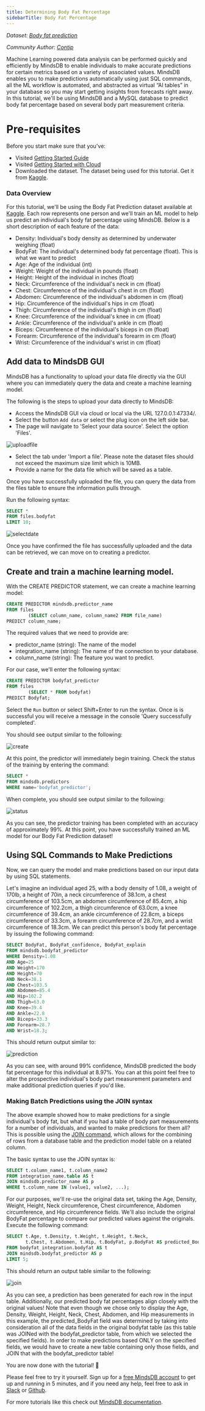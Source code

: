 ```yaml
---
title: Determining Body Fat Percentage
sidebarTitle: Body Fat Percentage
---
```


_Dataset:
[Body fat prediction](https://www.kaggle.com/fedesoriano/body-fat-prediction-dataset)_

_Community Author: [Contip](https://github.com/contip)_

Machine Learning powered data analysis can be performed quickly and efficiently
by MindsDB to enable individuals to make accurate predictions for certain
metrics based on a variety of associated values. MindsDB enables you to make
predictions automatically using just SQL commands, all the ML workflow is
automated, and abstracted as virtual “AI tables” in your database so you may
start getting insights from forecasts right away. In this tutorial, we'll be
using MindsDB and a MySQL database to predict body fat percentage based on
several body part measurement criteria.

# Pre-requisites

Before you start make sure that you've:

- Visited [Getting Started Guide](/info)
- Visited [Getting Started with Cloud](/setup/cloud)
- Downloaded the dataset. The dataset being used for this tutorial. Get it from
  [Kaggle](https://www.kaggle.com/fedesoriano/body-fat-prediction-dataset).

### Data Overview

For this tutorial, we'll be using the Body Fat Prediction dataset available at
[Kaggle](https://www.kaggle.com/fedesoriano/body-fat-prediction-dataset). Each
row represents one person and we'll train an ML model to help us predict an
individual's body fat percentage using MindsDB. Below is a short description of
each feature of the data:

- Density: Individual's body density as determined by underwater weighing
  (float)
- BodyFat: The individual's determined body fat percentage (float). This is what
  we want to predict
- Age: Age of the individual (int)
- Weight: Weight of the individual in pounds (float)
- Height: Height of the individual in inches (float)
- Neck: Circumference of the individual's neck in cm (float)
- Chest: Circumference of the individual's chest in cm (float)
- Abdomen: Circumference of the individual's abdomen in cm (float)
- Hip: Circumference of the individual's hips in cm (float)
- Thigh: Circumference of the individual's thigh in cm (float)
- Knee: Circumference of the individual's knee in cm (float)
- Ankle: Circumference of the individual's ankle in cm (float)
- Biceps: Circumference of the individual's biceps in cm (float)
- Forearm: Circumference of the individual's forearm in cm (float)
- Wrist: Circumference of the individual's wrist in cm (float)

## Add data to MindsDB GUI

MindsDB has a functionality to upload your data file directly via the GUI where
you can immediately query the data and create a machine learning model.

The following is the steps to upload your data directly to MindsDB:

- Access the MindsDB GUI via cloud or local via the URL 127.0.0.1:47334/.
- Select the button `Add data` or select the plug icon on the left side bar.
- The page will navigate to 'Select your data source'. Select the option
  'Files'.

![uploadfile](/assets/sql/tutorials/bodyfat/upload_file.png)

- Select the tab under 'Import a file'. Please note the dataset files should not
  exceed the maximum size limit which is 10MB.
- Provide a name for the data file which will be saved as a table.

Once you have successfully uploaded the file, you can query the data from the
files table to ensure the information pulls through.

Run the following syntax:

```sql
SELECT *
FROM files.bodyfat
LIMIT 10;
```

![selectdate](/assets/sql/tutorials/bodyfat/selectdata.png)

Once you have confirmed the file has successfully uploaded and the data can be
retrieved, we can move on to creating a predictor.

## Create and train a machine learning model.

With the CREATE PREDICTOR statement, we can create a machine learning model:

```sql
CREATE PREDICTOR mindsdb.predictor_name
FROM files
        (SELECT column_name, column_name2 FROM file_name)
PREDICT column_name;
```

The required values that we need to provide are: ​

- predictor_name (string): The name of the model
- integration_name (string): The name of the connection to your database.
- column_name (string): The feature you want to predict.

For our case, we'll enter the following syntax:

```sql
CREATE PREDICTOR bodyfat_predictor
FROM files
        (SELECT * FROM bodyfat)
PREDICT Bodyfat;
```

Select the `Run` button or select Shift+Enter to run the syntax. Once is is
successful you will receive a message in the console 'Query successfully
completed'.

You should see output similar to the following:

![create](/assets/sql/tutorials/bodyfat/create.png)

At this point, the predictor will immediately begin training. Check the status
of the training by entering the command:

```sql
SELECT *
FROM mindsdb.predictors
WHERE name='bodyfat_predictor';
```

When complete, you should see output similar to the following:

![status](/assets/sql/tutorials/bodyfat/status.png)

As you can see, the predictor training has been completed with an accuracy of
approximately 99%. At this point, you have successfully trained an ML model for
our Body Fat Prediction dataset!

## Using SQL Commands to Make Predictions

Now, we can query the model and make predictions based on our input data by
using SQL statements.

Let's imagine an individual aged 25, with a body density of 1.08, a weight of
170lb, a height of 70in, a neck circumference of 38.1cm, a chest circumference
of 103.5cm, an abdomen circumference of 85.4cm, a hip circumference of 102.2cm,
a thigh circumference of 63.0cm, a knee circumference of 39.4cm, an ankle
circumference of 22.8cm, a biceps circumference of 33.3cm, a forearm
circumference of 28.7cm, and a wrist circumference of 18.3cm. We can predict
this person's body fat percentage by issuing the following command:

```sql
SELECT BodyFat, BodyFat_confidence, BodyFat_explain
FROM mindsdb.bodyfat_predictor
WHERE Density=1.08
AND Age=25
AND Weight=170
AND Height=70
AND Neck=38.1
AND Chest=103.5
AND Abdomen=85.4
AND Hip=102.2
AND Thigh=63.0
AND Knee=39.4
AND Ankle=22.8
AND Biceps=33.3
AND Forearm=28.7
AND Wrist=18.3;
```

This should return output similar to:

![prediction](/assets/sql/tutorials/bodyfat/prediction.png)

As you can see, with around 99% confidence, MindsDB predicted the body fat
percentage for this individual at 8.97%. You can at this point feel free to
alter the prospective individual's body part measurement parameters and make
additional prediction queries if you'd like.

### Making Batch Predictions using the JOIN syntax

The above example showed how to make predictions for a single individual's
body fat, but what if you had a table of body part measurements for a number of
individuals, and wanted to make predictions for them all? This is possible using
the [JOIN command](/sql/api/join/), which allows for the
combining of rows from a database table and the prediction model table on a
related column.

The basic syntax to use the JOIN syntax is:

```sql
SELECT t.column_name1, t.column_name2
FROM integration_name.table AS t
JOIN mindsdb.predictor_name AS p
WHERE t.column_name IN (value1, value2, ...);
```

For our purposes, we'll re-use the original data set, taking the Age, Density,
Weight, Height, Neck circumference, Chest circumference, Abdomen circumference,
and Hip circumference fields. We'll also include the original BodyFat percentage
to compare our predicted values against the originals. Execute the following
command:

```sql
SELECT t.Age, t.Density, t.Weight, t.Height, t.Neck,
       t.Chest, t.Abdomen, t.Hip, t.BodyFat, p.BodyFat AS predicted_BodyFat
FROM bodyfat_integration.bodyfat AS t
JOIN mindsdb.bodyfat_predictor AS p
LIMIT 5;
```

This should return an output table similar to the following:

![join](/assets/sql/tutorials/bodyfat/join.png)

As you can see, a prediction has been generated for each row in the input table.
Additionally, our predicted body fat percentages align closely with the original
values! Note that even though we chose only to display the Age, Density, Weight,
Height, Neck, Chest, Abdomen, and Hip measurements in this example, the
predicted_BodyFat field was determined by taking into consideration all of the
data fields in the original bodyfat table (as this table was JOINed with the
bodyfat_predictor table, from which we selected the specified fields). In order
to make predictions based ONLY on the specified fields, we would have to create
a new table containing only those fields, and JOIN that with the
bodyfat_predictor table!

You are now done with the tutorial! 🎉

Please feel free to try it yourself. Sign up for a
[free MindsDB account](https://cloud.mindsdb.com) to get up and running in 5
minutes, and if you need any help, feel free to ask in
[Slack](https://mindsdb.com/joincommunity)
or [Github](https://github.com/mindsdb/mindsdb/discussions).

For more tutorials like this check out
[MindsDB documentation](https://docs.mindsdb.com/).
